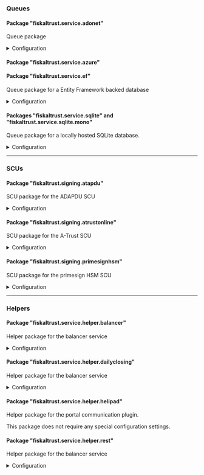 ### Queues

#### Package "fiskaltrust.service.adonet"

Queue package

<details>
<summary>Configuration</summary>

```json
{
	"field1": "value1",
	"field2": "value2",
	"field3": "value3",
	"field4": "value4"
}
```
</details>

#### Package "fiskaltrust.service.azure"
#### Package "fiskaltrust.service.ef"

Queue package for a Entity Framework backed database

<details>
<summary>Configuration</summary>

```json
{
}
```
</details>

#### Packages "fiskaltrust.service.sqlite" and "fiskaltrust.service.sqlite.mono"

Queue package for a locally hosted SQLite database.

<details>
<summary>Configuration</summary>

```json
{
	"init_ftQueue": {},
	"init_ftQueueAT": {},
	"init_ftSignaturCreationUnitAT": {},
	"connectionstring": ""
}
```
</details>

-----

### SCUs

#### Package "fiskaltrust.signing.atapdu"

SCU package for the ADAPDU SCU

<details>
<summary>Configuration</summary>

```json
{
}
```
</details>

#### Package "fiskaltrust.signing.atrustonline"

SCU package for the A-Trust SCU

<details>
<summary>Configuration</summary>

```json
{
}
```
</details>

#### Package "fiskaltrust.signing.primesignhsm"

SCU package for the primesign HSM SCU

<details>
<summary>Configuration</summary>

```json
{
}
```
</details>

-----

### Helpers

#### Package "fiskaltrust.service.helper.balancer"

Helper package for the balancer service

<details>
<summary>Configuration</summary>

```json
{
}
```
</details>

#### Package "fiskaltrust.service.helper.dailyclosing"

Helper package for the balancer service

<details>
<summary>Configuration</summary>

```json
{
}
```
</details>

#### Package "fiskaltrust.service.helper.helipad"

Helper package for the portal communication plugin.

This package does not require any special configuration settings.


#### Package "fiskaltrust.service.helper.rest"

Helper package for the balancer service

<details>
<summary>Configuration</summary>

```json
{
}
```
</details>